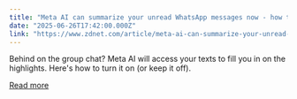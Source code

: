 ```yaml
---
title: "Meta AI can summarize your unread WhatsApp messages now - how to try it"
date: "2025-06-26T17:42:00.000Z"
link: "https://www.zdnet.com/article/meta-ai-can-summarize-your-unread-whatsapp-messages-now-how-to-try-it/"
---
```


Behind on the group chat? Meta AI will access your texts to fill you in on the highlights. Here's how to turn it on (or keep it off).

[Read more](https://www.zdnet.com/article/meta-ai-can-summarize-your-unread-whatsapp-messages-now-how-to-try-it/)
